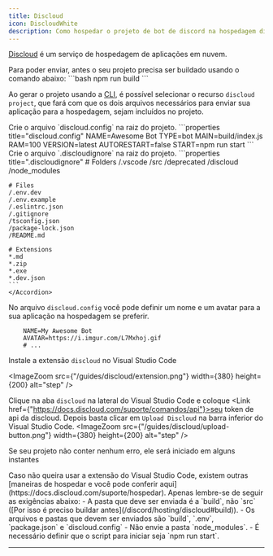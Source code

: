 ```yaml
---
title: Discloud
icon: DiscloudWhite
description: Como hospedar o projeto de bot de discord na hospedagem discloud
---
```


[Discloud](https://discloud.com/) é um serviço de hospedagem de aplicações em nuvem.

<Accordions>
    <Accordion title="Certifique-se de que o projeto está buildado" id="build">
    Para poder enviar, antes o seu projeto precisa ser buildado usando o comando abaixo:
    ```bash
    npm run build
    ```
    </Accordion>
</Accordions>

Ao gerar o projeto usando a [CLI](/docs/discord/start), é possível selecionar o recurso `discloud project`, que fará com que os dois arquivos necessários para enviar sua aplicação para a hospedagem, sejam incluídos no projeto.

<Accordions>
    <Accordion title="Mas... Se você não marcou essa opção, veja como os arquivos devem ficar">
    Crie o arquivo `discloud.config` na raiz do projeto.
    ```properties title="discloud.config"
    NAME=Awesome Bot
    TYPE=bot
    MAIN=build/index.js
    RAM=100
    VERSION=latest
    AUTORESTART=false
    START=npm run start
    ```
    Crie o arquivo `.discloudignore` na raiz do projeto.
    ```properties title=".discloudignore"
    # Folders
    /.vscode
    /src
    /deprecated
    /discloud
    /node_modules

    # Files
    /.env.dev
    /.env.example
    /.eslintrc.json
    /.gitignore
    /tsconfig.json
    /package-lock.json
    /README.md

    # Extensions
    *.md
    *.zip
    *.exe
    *.dev.json
    ```
    </Accordion>
</Accordions>

No arquivo `discloud.config` você pode definir um nome e um avatar para a sua aplicação na hospedagem se preferir.
```properties title="discloud.config"
    NAME=My Awesome Bot
    AVATAR=https://i.imgur.com/L7Mxhoj.gif
    # ...
```

Instale a extensão `discloud` no Visual Studio Code

<ImageZoom src={"/guides/discloud/extension.png"} width={380} height={200} alt="step" />

Clique na aba `discloud` na lateral do Visual Studio Code e coloque <Link href={"https://docs.discloud.com/suporte/comandos/api"}>seu token de api da discloud</Link>.
Depois basta clicar em `Upload Discloud` na barra inferior do Visual Studio Code.
<ImageZoom src={"/guides/discloud/upload-button.png"} width={380} height={200} alt="step" />

Se seu projeto não conter nenhum erro, ele será iniciado em alguns instantes

<Callout type="warn">
    Caso não queira usar a extensão do Visual Studio Code, existem outras [maneiras de hospedar e você pode conferir aqui](https://docs.discloud.com/suporte/hospedar). Apenas lembre-se de seguir as exigências abaixo: 
    - A pasta que deve ser enviada é a `build`, não `src` ([Por isso é preciso buildar antes](/discord/hosting/discloud#build)). 
    - Os arquivos e pastas que devem ser enviados são `build`, `.env`, `package.json` e `discloud.config`
    - Não envie a pasta `node_modules`.
    - É necessário definir que o script para iniciar seja `npm run start`.
</Callout>

---
